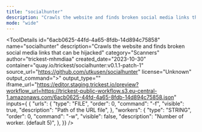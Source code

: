 ```yaml
---
title: "socialhunter"
description: "Crawls the website and finds broken social media links that can be hijacked"
mode: "wide"
---
```



<ToolDetails
  id="6acb0625-44fd-4a65-8fdb-14d894c75858"
  name="socialhunter"
  description="Crawls the website and finds broken social media links that can be hijacked"
  category="Scanners"
  author="trickest-mhmdiaa"
  created_date="2023-10-30"
  container="quay.io/trickest/socialhunter:v0.1.1-patch-1"
  source_url="https://github.com/utkusen/socialhunter"
  license="Unknown"
  output_command=">"
  output_type=""
  iframe_url="https://editor.staging.trickest.io/preview?workflow_url=https://trickest-public-workflow.s3.eu-central-1.amazonaws.com/6acb0625-44fd-4a65-8fdb-14d894c75858.json"
  inputs={ {
  "urls": {
    "type": "FILE",
    "order": 0,
    "command": "-f",
    "visible": true,
    "description": "Path of the URL file",
  },
  "workers": {
    "type": "STRING",
    "order": 0,
    "command": "-w",
    "visible": false,
    "description": "Number of worker. (default 5)",
  },
}}
/>